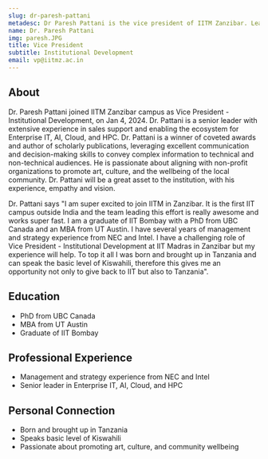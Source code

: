 ```yaml
---
slug: dr-paresh-pattani
metadesc: Dr Paresh Pattani is the vice president of IITM Zanzibar. Learn More.
name: Dr. Paresh Pattani
img: paresh.JPG
title: Vice President
subtitle: Institutional Development
email: vp@iitmz.ac.in
---
```


<section>
    <h2>About</h2>
    <p>
        Dr. Paresh Pattani joined IITM Zanzibar campus as Vice President - Institutional Development, on Jan 4, 2024. Dr. Pattani is a senior leader with extensive experience in sales support and enabling the ecosystem for Enterprise IT, AI, Cloud, and HPC. Dr. Pattani is a winner of coveted awards and author of scholarly publications, leveraging excellent communication and decision-making skills to convey complex information to technical and non-technical audiences. He is passionate about aligning with non-profit organizations to promote art, culture, and the wellbeing of the local community. Dr. Pattani will be a great asset to the institution, with his experience, empathy and vision.
    </p>
    <p>
        Dr. Pattani says "I am super excited to join IITM in Zanzibar. It is the first IIT campus outside India and the team leading this effort is really awesome and works super fast. I am a graduate of IIT Bombay with a PhD from UBC Canada and an MBA from UT Austin. I have several years of management and strategy experience from NEC and Intel. I have a challenging role of Vice President - Institutional Development at IIT Madras in Zanzibar but my experience will help. To top it all I was born and brought up in Tanzania and can speak the basic level of Kiswahili, therefore this gives me an opportunity not only to give back to IIT but also to Tanzania".
    </p>
</section>

<section>
    <h2>Education</h2>
    <ul>
        <li>PhD from UBC Canada</li>
        <li>MBA from UT Austin</li>
        <li>Graduate of IIT Bombay</li>
    </ul>
</section>

<section>
    <h2>Professional Experience</h2>
    <ul>
        <li>Management and strategy experience from NEC and Intel</li>
        <li>Senior leader in Enterprise IT, AI, Cloud, and HPC</li>
    </ul>
</section>

<section>
    <h2>Personal Connection</h2>
    <ul>
        <li>Born and brought up in Tanzania</li>
        <li>Speaks basic level of Kiswahili</li>
        <li>Passionate about promoting art, culture, and community wellbeing</li>
    </ul>
</section>
